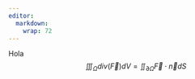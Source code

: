 ```yaml
---
editor: 
  markdown: 
    wrap: 72
---
```


Hola 
$$\iiint_{\Omega}div(\vec{F})dV=\iint_{\partial \Omega}\vec{F}\cdot \vec{n}dS$$
